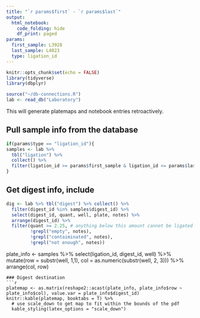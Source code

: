 ```yaml
---
title: "`r params$first` - `r params$last`"
output:
  html_notebook:
    code_folding: hide
    df_print: paged
params:
  first_sample: L3928
  last_sample: L4023
  type: ligation_id
---
```


```r
knitr::opts_chunk$set(echo = FALSE)
library(tidyverse)
library(dbplyr)

source("~/db-connections.R")
lab <- read_db("Laboratory")
```

This will generate platemaps and notebook entries retroactively.

## Pull sample info from the database
```r
if(params$type == "ligation_id"){
samples <- lab %>% 
  tbl("ligation") %>% 
  collect() %>% 
  filter(ligation_id >= params$first_sample & ligation_id <= params$last_sample)
}

```

## Get digest info, include 
```r
dig <- lab %>% tbl("digest") %>% collect() %>%
  filter(digest_id %in% samples$digest_id) %>%
  select(digest_id, quant, well, plate, notes) %>%
  arrange(digest_id) %>% 
  filter(quant >= 2.25, # anything below this amount cannot be ligated at 50ng or higher
         !grepl("empty", notes), 
         !grepl("contaiminated", notes), 
         !grepl("not enough", notes)) 

```






plate_info <- samples %>% 
  select(ligation_id, digest_id, well) %>% 
  mutate(row = substr(well, 1,1), 
         col = as.numeric(substr(well, 2, 3))) %>% 
  arrange(col, row)
```
### Digest destination
```r
platemap <- as.matrix(reshape2::acast(plate_info, plate_info$row ~ plate_info$col), value.var = plate_info$digest_id)
knitr::kable(platemap, booktabs = T) %>% 
  # use scale_down to get map to fit within the bounds of the pdf
  kable_styling(latex_options = "scale_down")
```


